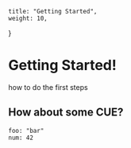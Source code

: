 	title: "Getting Started",
	weight: 10,
}

# Getting Started!

how to do the first steps

## How about some CUE?

```cue
foo: "bar"
num: 42
```